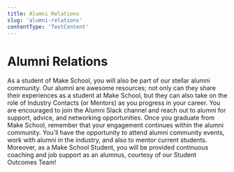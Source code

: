```yaml
---
title: Alumni Relations
slug: 'alumni-relations'
contentType: 'TextContent'
---
```


# Alumni Relations

As a student of Make School, you will also be part of our stellar alumni community. Our alumni are
awesome resources; not only can they share their experiences as a student at Make School, but they
can also take on the role of Industry Contacts (or Mentors) as you progress in your career. You are
encouraged to join the Alumni Slack channel and reach out to alumni for support, advice, and
networking opportunities. Once you graduate from Make School, remember that your engagement
continues within the alumni community. You’ll have the opportunity to attend alumni community
events, work with alumni in the industry, and also to mentor current students. Moreover, as a Make
School Student, you will be provided continuous coaching and job support as an alumnus, courtesy of
our Student Outcomes Team!
